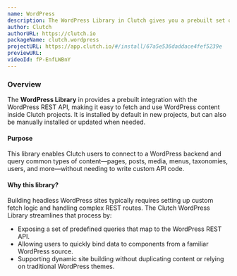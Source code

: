 ```yaml
---
name: WordPress
description: The WordPress Library in Clutch gives you a prebuilt set of queries to easily fetch and bind content from your WordPress backend using the REST API.
author: Clutch
authorURL: https://clutch.io
packageName: clutch.wordpress
projectURL: https://app.clutch.io/#/install/67a5e536daddace4fef5239e
previewURL: 
videoId: fP-EnfLWBnY
---
```


### Overview

The **WordPress Library** in provides a prebuilt integration with the WordPress REST API, making it easy to fetch and use WordPress content inside Clutch projects. It is installed by default in new projects, but can also be manually installed or updated when needed.

#### Purpose

This library enables Clutch users to connect to a WordPress backend and query common types of content—pages, posts, media, menus, taxonomies, users, and more—without needing to write custom API code.

#### Why this library?

Building headless WordPress sites typically requires setting up custom fetch logic and handling complex REST routes. The Clutch WordPress Library streamlines that process by:

- Exposing a set of predefined queries that map to the WordPress REST API.
- Allowing users to quickly bind data to components from a familiar WordPress source.
- Supporting dynamic site building without duplicating content or relying on traditional WordPress themes.

